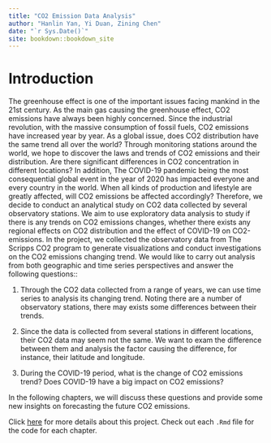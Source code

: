 ```yaml
--- 
title: "CO2 Emission Data Analysis"
author: "Hanlin Yan, Yi Duan, Zining Chen"
date: "`r Sys.Date()`"
site: bookdown::bookdown_site
---
```


# Introduction
The greenhouse effect is one of the important issues facing mankind in the 21st century. As the main gas causing the greenhouse effect, CO2 emissions have always been highly concerned. Since the industrial revolution, with the massive consumption of fossil fuels, CO2 emissions have increased year by year. As a global issue, does CO2 distribution have the same trend all over the world? Through monitoring stations around the world, we hope to discover the laws and trends of CO2 emissions and their distribution. Are there significant differences in CO2 concentration in different locations? In addition, The COVID-19 pandemic being the most consequential global event in the year of 2020 has impacted everyone and every country in the world. When all kinds of production and lifestyle are greatly affected, will CO2 emissions be affected accordingly? Therefore, we decide to conduct an analytical study on CO2 data collected by several observatory stations. We aim to use exploratory data analysis to study if there is any trends on CO2 emissions changes, whether there exists any regional effects on CO2 distribution and the effect of COVID-19 on CO2-emissions.
In the project, we collected the observatory data from The Scripps CO2 program to generate visualizations and conduct investigations on the CO2 emissions changing trend. We would like to carry out analysis from both geographic and time series perspectives and answer the following questions::

1) Through the CO2 data collected from a range of years, we can use time series to analysis its changing trend. Noting there are a number of observatory stations, there may exists some differences between their trends. 

2) Since the data is collected from several stations in different locations, their CO2 data may seem not the same. We want to exam the difference between them and analysis the factor causing the difference, for instance, their latitude and longitude.

3) During the COVID-19 period, what is the change of CO2 emissions trend? Does COVID-19 have a big impact on CO2 emissions?

In the following chapters, we will discuss these questions and provide some new insights on forecasting the future CO2 emissions.

Click [here](https://github.com/yhlpkucu/CO2DataAnalysis) for more details about this project. Check out each `.Rmd` file for the code for each chapter.